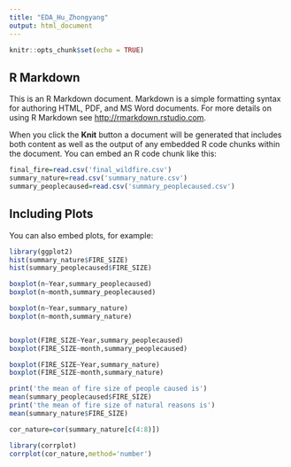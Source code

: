 ```yaml
---
title: "EDA_Hu_Zhongyang"
output: html_document
---
```


```r
knitr::opts_chunk$set(echo = TRUE)
```

## R Markdown

This is an R Markdown document. Markdown is a simple formatting syntax for authoring HTML, PDF, and MS Word documents. For more details on using R Markdown see <http://rmarkdown.rstudio.com>.

When you click the **Knit** button a document will be generated that includes both content as well as the output of any embedded R code chunks within the document. You can embed an R code chunk like this:

```r
final_fire=read.csv('final_wildfire.csv')
summary_nature=read.csv('summary_nature.csv')
summary_peoplecaused=read.csv('summary_peoplecaused.csv')
```

## Including Plots

You can also embed plots, for example:

```r
library(ggplot2)
hist(summary_nature$FIRE_SIZE)
hist(summary_peoplecaused$FIRE_SIZE)
```


```r
boxplot(n~Year,summary_peoplecaused)
boxplot(n~month,summary_peoplecaused)

boxplot(n~Year,summary_nature)
boxplot(n~month,summary_nature)



```
```r
boxplot(FIRE_SIZE~Year,summary_peoplecaused)
boxplot(FIRE_SIZE~month,summary_peoplecaused)

boxplot(FIRE_SIZE~Year,summary_nature)
boxplot(FIRE_SIZE~month,summary_nature)

print('the mean of fire size of people caused is')
mean(summary_peoplecaused$FIRE_SIZE)
print('the mean of fire size of natural reasons is')
mean(summary_nature$FIRE_SIZE)


```

```r
cor_nature=cor(summary_nature[c(4:8)])

library(corrplot)
corrplot(cor_nature,method='number')


```